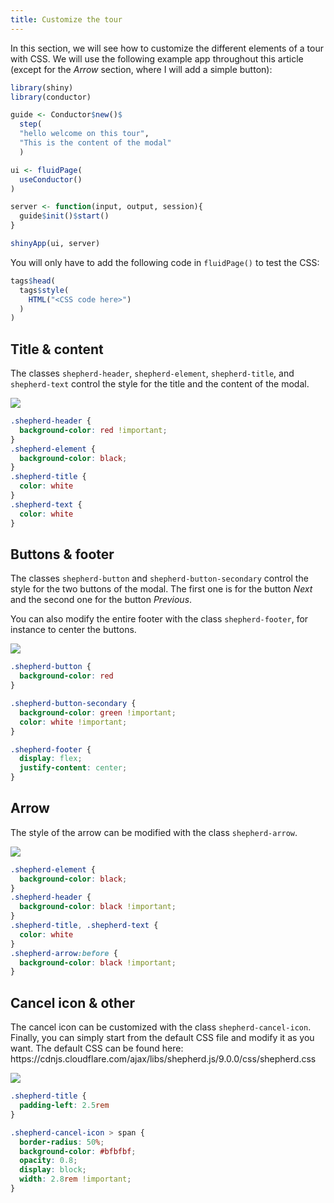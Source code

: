 ```yaml
---
title: Customize the tour
---
```


In this section, we will see how to customize the different elements of a tour with CSS. We will use the following example app throughout this article (except for the *Arrow* section, where I will add a simple button):

```r
library(shiny)
library(conductor)

guide <- Conductor$new()$
  step(
  "hello welcome on this tour",
  "This is the content of the modal"
  )

ui <- fluidPage(
  useConductor()
)

server <- function(input, output, session){
  guide$init()$start()
}

shinyApp(ui, server)
```
You will only have to add the following code in `fluidPage()` to test the CSS:
```r
tags$head(
  tags$style(
    HTML("<CSS code here>")
  )
)
```

## Title & content

<!-- panels:start -->
<!-- div:left-panel -->

The classes `shepherd-header`, `shepherd-element`, `shepherd-title`, and `shepherd-text` control the style for the title and the content of the modal.

<img src="articles/assets/title_and_content.png">
<!-- div:right-panel -->

```css
.shepherd-header {
  background-color: red !important;
}
.shepherd-element {
  background-color: black;
}
.shepherd-title {
  color: white
}
.shepherd-text {
  color: white
}
```
<!-- panels:end -->



## Buttons & footer

<!-- panels:start -->
<!-- div:left-panel -->

The classes `shepherd-button` and `shepherd-button-secondary` control the style for the two buttons of the modal. The first one is for the button *Next* and the second one for the button *Previous*. 

You can also modify the entire footer with the class `shepherd-footer`, for instance to center the buttons.

<img src="articles/assets/buttons.png">
<!-- div:right-panel -->

```css
.shepherd-button {
  background-color: red 
}

.shepherd-button-secondary {
  background-color: green !important;
  color: white !important;
}

.shepherd-footer {
  display: flex;
  justify-content: center;
}
```
<!-- panels:end -->

## Arrow

<!-- panels:start -->
<!-- div:left-panel -->

The style of the arrow can be modified with the class `shepherd-arrow`.

<img src="articles/assets/arrow.png">
<!-- div:right-panel -->

```css
.shepherd-element {
  background-color: black;
}
.shepherd-header {
  background-color: black !important;
}
.shepherd-title, .shepherd-text {
  color: white
}
.shepherd-arrow:before {
  background-color: black !important;
}
```
<!-- panels:end -->

## Cancel icon & other

<!-- panels:start -->
<!-- div:left-panel -->

The cancel icon can be customized with the class `shepherd-cancel-icon`. Finally, you can simply start from the default CSS file and modify it as you want. The default CSS can be found here: https://cdnjs.cloudflare.com/ajax/libs/shepherd.js/9.0.0/css/shepherd.css

<img src="articles/assets/cancel-icon.png">

<!-- div:right-panel -->

```css
.shepherd-title {
  padding-left: 2.5rem
}

.shepherd-cancel-icon > span {
  border-radius: 50%;
  background-color: #bfbfbf;
  opacity: 0.8;
  display: block;
  width: 2.8rem !important;
}
```
<!-- panels:end -->
